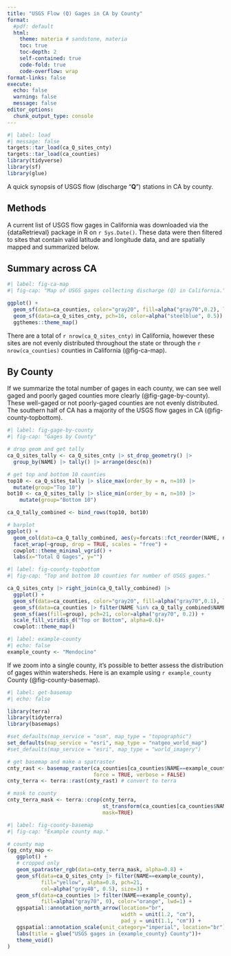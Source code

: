 ```yaml
---
title: "USGS Flow (Q) Gages in CA by County"
format:
  #pdf: default
  html:
    theme: materia # sandstone, materia
    toc: true
    toc-depth: 2
    self-contained: true
    code-fold: true
    code-overflow: wrap
format-links: false
execute:
  echo: false
  warning: false
  message: false
editor_options: 
  chunk_output_type: console
---
```


```r
#| label: load
#| message: false
targets::tar_load(ca_Q_sites_cnty)
targets::tar_load(ca_counties)
library(tidyverse)
library(sf)
library(glue)

```

A quick synopsis of USGS flow (discharge "**Q**") stations in CA by county. 

## Methods

A current list of USGS flow gages in California was downloaded via the {dataRetrieval} package in R on `r Sys.Date()`. These data were then filtered to sites that contain valid latitude and longitude data, and are spatially mapped and summarized below.

## Summary across CA

```r
#| label: fig-ca-map
#| fig-cap: "Map of USGS gages collecting discharge (Q) in California."

ggplot() + 
  geom_sf(data=ca_counties, color="gray20", fill=alpha("gray70",0.2), lwd=0.2)+
  geom_sf(data=ca_Q_sites_cnty, pch=16, color=alpha("steelblue", 0.5)) +
  ggthemes::theme_map()

```

There are a total of `r nrow(ca_Q_sites_cnty)` in California, however these sites are not evenly distributed throughout the state or through the `r nrow(ca_counties)` counties in California (@fig-ca-map).

## By County

If we summarize the total number of gages in each county, we can see well gaged and poorly gaged counties more clearly (@fig-gage-by-county). These well-gaged or not poorly-gaged counties are not evenly distributed. The southern half of CA has a majority of the USGS flow gages in CA (@fig-county-topbottom).

```r
#| label: fig-gage-by-county
#| fig-cap: "Gages by County"

# drop geom and get tally
ca_Q_sites_tally <- ca_Q_sites_cnty |> st_drop_geometry() |> 
  group_by(NAME) |> tally() |> arrange(desc(n))

# get top and bottom 10 counties
top10 <- ca_Q_sites_tally |> slice_max(order_by = n, n=10) |> 
  mutate(group="Top 10")
bot10 <- ca_Q_sites_tally |> slice_min(order_by = n, n=10) |> 
    mutate(group="Bottom 10")

ca_Q_tally_combined <- bind_rows(top10, bot10) 

# barplot
ggplot() + 
  geom_col(data=ca_Q_tally_combined, aes(y=forcats::fct_reorder(NAME, n), x=n)) +
  facet_wrap(~group, drop = TRUE, scales = "free") +
  cowplot::theme_minimal_vgrid() +
  labs(x="Total Q Gages", y="")

```

```r
#| label: fig-county-topbottom
#| fig-cap: "Top and bottom 10 counties for number of USGS gages."

ca_Q_sites_cnty |> right_join(ca_Q_tally_combined) |> 
  ggplot() + 
  geom_sf(data=ca_counties, color="gray20", fill=alpha("gray70",0.1), lwd=0.2)+
  geom_sf(data=ca_counties |> filter(NAME %in% ca_Q_tally_combined$NAME), color="gray20", fill=alpha("gray40",0.4), lwd=0.3)+
  geom_sf(aes(fill=group), pch=21, color=alpha("gray70", 0.2)) +
  scale_fill_viridis_d("Top or Bottom", alpha=0.6)+
  cowplot::theme_map()

```

```r
#| label: example-county
#| echo: false
example_county <- "Mendocino"

```

If we zoom into a single county, it's possible to better assess the distribution of gages within watersheds. Here is an example using `r example_county` County (@fig-county-basemap).

```r
#| label: get-basemap
#| echo: false

library(terra)
library(tidyterra)
library(basemaps)

#set_defaults(map_service = "osm", map_type = "topographic")
set_defaults(map_service = "esri", map_type = "natgeo_world_map")
#set_defaults(map_service = "esri", map_type = "world_imagery")

# get basemap and make a spatraster
cnty_rast <- basemap_raster(ca_counties[ca_counties$NAME==example_county,],
                            force = TRUE, verbose = FALSE)
cnty_terra <- terra::rast(cnty_rast) # convert to terra

# mask to county
cnty_terra_mask <- terra::crop(cnty_terra,
                               st_transform(ca_counties[ca_counties$NAME==example_county,], 3857),
                               mask=TRUE)
```

```r
#| label: fig-county-basemap
#| fig-cap: "Example county map."

# county map
(gg_cnty_map <-
   ggplot() +
   # cropped only
   geom_spatraster_rgb(data=cnty_terra_mask, alpha=0.8) +
   geom_sf(data=ca_Q_sites_cnty |> filter(NAME==example_county),
           fill="yellow", alpha=0.8, pch=21, 
           col=alpha("gray40", 0.5), size=3) +
   geom_sf(data=ca_counties |> filter(NAME==example_county), 
           fill=alpha("gray70", 0), color="orange", lwd=1) +
   ggspatial::annotation_north_arrow(location="br", 
                                     width = unit(1.2, "cm"), 
                                     pad_y = unit(1.1, "cm")) +
   ggspatial::annotation_scale(unit_category="imperial", location="br") +
   labs(title = glue("USGS gages in {example_county} County"))+
   theme_void()
)
```

